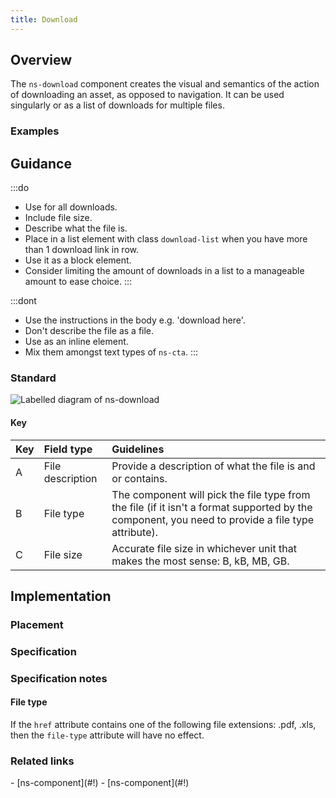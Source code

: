 ```yaml
---
title: Download
---
```




## Overview

<CompDetails name={componentName} />

The `ns-download` component creates the visual and semantics of the action of downloading an asset, as opposed to navigation. It can be used singularly or as a list of downloads for multiple files.

### Examples

<Tabs>
  <TabItem label="Standard">
    <ExampleViewer type="standard" />
  </TabItem>
  <TabItem label="List">
    <ExampleViewer type="list" />
  </TabItem>
</Tabs>

## Guidance

:::do
- Use for all downloads.
- Include file size.
- Describe what the file is.
- Place in a list element with class `download-list` when you have more than 1 download link in row.
- Use it as a block element.
- Consider limiting the amount of downloads in a list to a manageable amount to ease choice.
:::

:::dont
- Use the instructions in the body e.g. 'download here'.
- Don't describe the file as a file.
- Use as an inline element.
- Mix them amongst text types of `ns-cta`.
:::

### Standard

![Labelled diagram of ns-download](@assets/components/ns-download/guidance.webp)

#### Key

| Key | Field type | Guidelines |
| :--- | :--- | :--- |
| <span class="marker">A</span> | File description | Provide a description of what the file is and or contains. |
| <span class="marker">B</span> | File type | The component will pick the file type from the file (if it isn't a format supported by the component, you need to provide a file type attribute). |
| <span class="marker">C</span> | File size | Accurate file size in whichever unit that makes the most sense: B, kB, MB, GB. |

## Implementation

### Placement

<Placement name={componentName} />

### Specification

<Specification name={componentName} />

### Specification notes

#### File type
If the `href` attribute contains one of the following file extensions: .pdf, .xls, then the `file-type` attribute will have no effect.

### Related links

<RelatedLinks name={componentName}>
- [ns-component](#!)
- [ns-component](#!)
</RelatedLinks>
